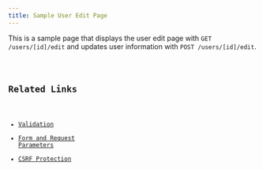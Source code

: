 ```yaml
---
title: Sample User Edit Page
---
```



This is a sample page that displays the user edit page with `GET /users/[id]/edit` and updates user information with `POST /users/[id]/edit`.

<Code code={sampleCode} lang="astro" title="src/pages/users/[id]/edit.astro" />

## Related Links

- [Validation](../guides/validation)
- [Form and Request Parameters](../guides/form_and_parameters)
- [CSRF Protection](../guides/csrf_protection)

